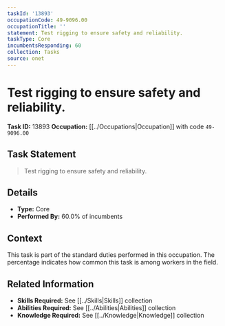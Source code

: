 ```yaml
---
taskId: '13893'
occupationCode: 49-9096.00
occupationTitle: ''
statement: Test rigging to ensure safety and reliability.
taskType: Core
incumbentsResponding: 60
collection: Tasks
source: onet
---
```

# Test rigging to ensure safety and reliability.

**Task ID:** 13893
**Occupation:** [[../Occupations|Occupation]] with code `49-9096.00`

## Task Statement

> Test rigging to ensure safety and reliability.

## Details

- **Type:** Core
- **Performed By:** 60.0% of incumbents

## Context

This task is part of the standard duties performed in this occupation. The percentage indicates how common this task is among workers in the field.

## Related Information

- **Skills Required:** See [[../Skills|Skills]] collection
- **Abilities Required:** See [[../Abilities|Abilities]] collection
- **Knowledge Required:** See [[../Knowledge|Knowledge]] collection
